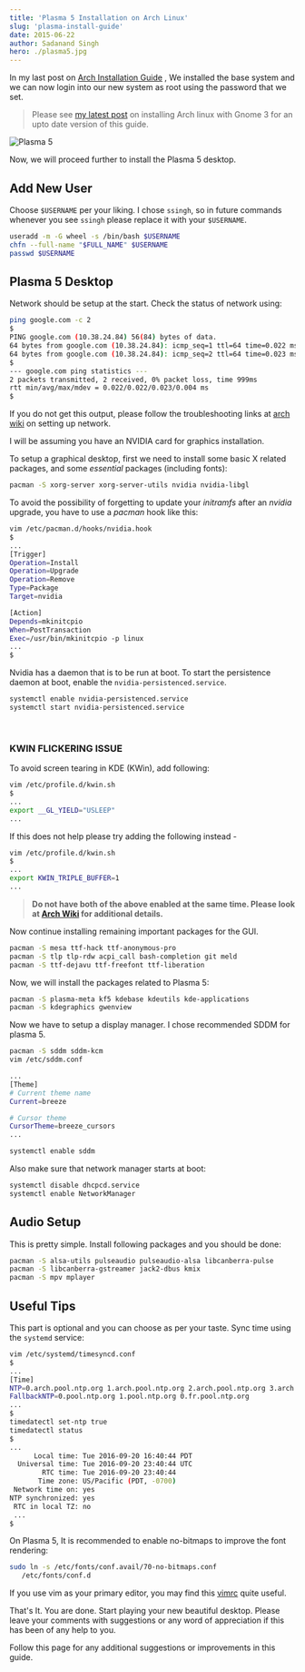 ```yaml
---
title: 'Plasma 5 Installation on Arch Linux'
slug: 'plasma-install-guide'
date: 2015-06-22
author: Sadanand Singh
hero: ./plasma5.jpg
---
```


In my last post on
[Arch Installation Guide](/arch-install) , We
installed the base system and we can now login into our new system as
root using the password that we set.

> Please see [my latest post](/complete-setup-arch-gnome) on installing Arch linux with Gnome 3 for an upto date version of this guide.

<div className='Image__Medium'>
  <img
    src='https://res.cloudinary.com/sadanandsingh/image/upload/v1545502051/project/arch-plasma.jpg'
    alt='Plasma 5'
  />
</div>

Now, we will proceed further to install the Plasma 5 desktop.

## Add New User

Choose `$USERNAME` per your liking. I chose `ssingh`, so in future commands
whenever you see `ssingh` please replace it with your `$USERNAME`.

```bash
useradd -m -G wheel -s /bin/bash $USERNAME
chfn --full-name "$FULL_NAME" $USERNAME
passwd $USERNAME
```

## Plasma 5 Desktop

Network should be setup at the start. Check the status of network using:

```bash
ping google.com -c 2
$
PING google.com (10.38.24.84) 56(84) bytes of data.
64 bytes from google.com (10.38.24.84): icmp_seq=1 ttl=64 time=0.022 ms
64 bytes from google.com (10.38.24.84): icmp_seq=2 ttl=64 time=0.023 ms
$
--- google.com ping statistics ---
2 packets transmitted, 2 received, 0% packet loss, time 999ms
rtt min/avg/max/mdev = 0.022/0.022/0.023/0.004 ms
$
```

If you do not get this output, please follow the troubleshooting links
at [arch wiki](https://wiki.archlinux.org/index.php/systemd-networkd) on
setting up network.

I will be assuming you have an NVIDIA card for graphics installation.

To setup a graphical desktop, first we need to install some basic X
related packages, and some _essential_ packages (including fonts):

```bash
pacman -S xorg-server xorg-server-utils nvidia nvidia-libgl
```

To avoid the possibility of forgetting to update your _initramfs_ after an
_nvidia_ upgrade, you have to use a _pacman_ hook like this:

```bash
vim /etc/pacman.d/hooks/nvidia.hook
$
...
[Trigger]
Operation=Install
Operation=Upgrade
Operation=Remove
Type=Package
Target=nvidia

[Action]
Depends=mkinitcpio
When=PostTransaction
Exec=/usr/bin/mkinitcpio -p linux
...
$
```

Nvidia has a daemon that is to be run at boot. To start the persistence
daemon at boot, enable the `nvidia-persistenced.service`.

```bash
systemctl enable nvidia-persistenced.service
systemctl start nvidia-persistenced.service
```

<br />

### KWIN FLICKERING ISSUE

To avoid screen tearing in KDE (KWin), add following:

```bash
vim /etc/profile.d/kwin.sh
$
...
export __GL_YIELD="USLEEP"
...
```

If this does not help please try adding the following instead -

```bash
vim /etc/profile.d/kwin.sh
$
...
export KWIN_TRIPLE_BUFFER=1
...
```

> **Do not have both of the above enabled at the same time. Please look at [Arch Wiki](https://wiki.archlinux.org/index.php/NVIDIA/Troubleshooting) for additional details.**

Now continue installing remaining important packages for the GUI.

```bash
pacman -S mesa ttf-hack ttf-anonymous-pro
pacman -S tlp tlp-rdw acpi_call bash-completion git meld
pacman -S ttf-dejavu ttf-freefont ttf-liberation
```

Now, we will install the packages related to Plasma 5:

```bash
pacman -S plasma-meta kf5 kdebase kdeutils kde-applications
pacman -S kdegraphics gwenview
```

Now we have to setup a display manager. I chose recommended SDDM for
plasma 5.

```bash
pacman -S sddm sddm-kcm
vim /etc/sddm.conf

...
[Theme]
# Current theme name
Current=breeze

# Cursor theme
CursorTheme=breeze_cursors
...

systemctl enable sddm
```

Also make sure that network manager starts at boot:

```bash
systemctl disable dhcpcd.service
systemctl enable NetworkManager
```

## Audio Setup

This is pretty simple. Install following packages and you should be
done:

```bash
pacman -S alsa-utils pulseaudio pulseaudio-alsa libcanberra-pulse
pacman -S libcanberra-gstreamer jack2-dbus kmix
pacman -S mpv mplayer
```

## Useful Tips

This part is optional and you can choose as per your taste. Sync time
using the `systemd` service:

```bash
vim /etc/systemd/timesyncd.conf
$
...
[Time]
NTP=0.arch.pool.ntp.org 1.arch.pool.ntp.org 2.arch.pool.ntp.org 3.arch.pool.ntp.org
FallbackNTP=0.pool.ntp.org 1.pool.ntp.org 0.fr.pool.ntp.org
...
$
timedatectl set-ntp true
timedatectl status
$
...
      Local time: Tue 2016-09-20 16:40:44 PDT
  Universal time: Tue 2016-09-20 23:40:44 UTC
        RTC time: Tue 2016-09-20 23:40:44
       Time zone: US/Pacific (PDT, -0700)
 Network time on: yes
NTP synchronized: yes
 RTC in local TZ: no
 ...
$
```

On Plasma 5, It is recommended to enable no-bitmaps to improve the font
rendering:

```bash
sudo ln -s /etc/fonts/conf.avail/70-no-bitmaps.conf
   /etc/fonts/conf.d
```

If you use vim as your primary editor, you may find
this [vimrc](https://github.com/amix/vimrc) quite useful.

That's It. You are done. Start playing your new beautiful desktop.
Please leave your comments with suggestions or any word of appreciation
if this has been of any help to you.

Follow this page for any additional suggestions or improvements in this
guide.
